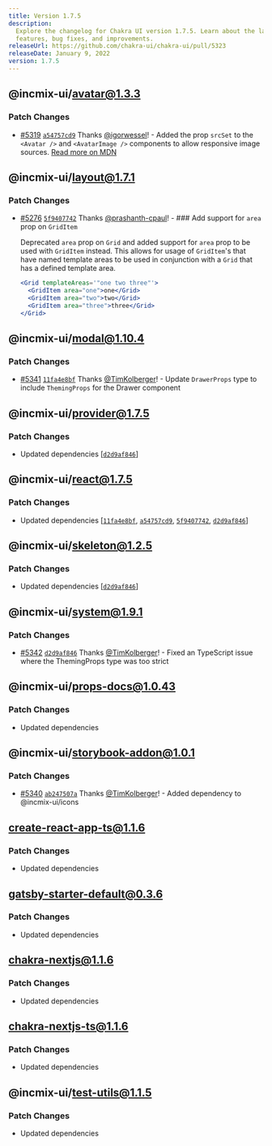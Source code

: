```yaml
---
title: Version 1.7.5
description:
  Explore the changelog for Chakra UI version 1.7.5. Learn about the latest
  features, bug fixes, and improvements.
releaseUrl: https://github.com/chakra-ui/chakra-ui/pull/5323
releaseDate: January 9, 2022
version: 1.7.5
---
```


## @incmix-ui/avatar@1.3.3

### Patch Changes

- [#5319](https://github.com/chakra-ui/chakra-ui/pull/5319)
  [`a54757cd9`](https://github.com/chakra-ui/chakra-ui/commit/a54757cd9ef8f72b3a69428ec9012a8c318acfab)
  Thanks [@igorwessel](https://github.com/igorwessel)! - Added the prop `srcSet`
  to the `<Avatar />` and `<AvatarImage />` components to allow responsive image
  sources.
  [Read more on MDN](https://developer.mozilla.org/en-US/docs/Web/HTML/Element/img#attr-srcset)

## @incmix-ui/layout@1.7.1

### Patch Changes

- [#5276](https://github.com/chakra-ui/chakra-ui/pull/5276)
  [`5f9407742`](https://github.com/chakra-ui/chakra-ui/commit/5f940774223c5b747a5b6eccff7657eabbe34776)
  Thanks [@prashanth-cpaul](https://github.com/prashanth-cpaul)! - ### Add
  support for `area` prop on `GridItem`

  Deprecated `area` prop on `Grid` and added support for `area` prop to be used
  with `GridItem` instead. This allows for usage of `GridItem`'s that have named
  template areas to be used in conjunction with a `Grid` that has a defined
  template area.

  ```jsx live=false
  <Grid templateAreas='"one two three"'>
    <GridItem area="one">one</Grid>
    <GridItem area="two">two</Grid>
    <GridItem area="three">three</Grid>
  </Grid>
  ```

## @incmix-ui/modal@1.10.4

### Patch Changes

- [#5341](https://github.com/chakra-ui/chakra-ui/pull/5341)
  [`11fa4e8bf`](https://github.com/chakra-ui/chakra-ui/commit/11fa4e8bfdce0a964c3fe7ccbc340a4601b4c832)
  Thanks [@TimKolberger](https://github.com/TimKolberger)! - Update
  `DrawerProps` type to include `ThemingProps` for the Drawer component

## @incmix-ui/provider@1.7.5

### Patch Changes

- Updated dependencies
  \[[`d2d9af846`](https://github.com/chakra-ui/chakra-ui/commit/d2d9af8464d627d0ab854ad64a42d3c0be81d67d)]

## @incmix-ui/react@1.7.5

### Patch Changes

- Updated dependencies
  \[[`11fa4e8bf`](https://github.com/chakra-ui/chakra-ui/commit/11fa4e8bfdce0a964c3fe7ccbc340a4601b4c832),
  [`a54757cd9`](https://github.com/chakra-ui/chakra-ui/commit/a54757cd9ef8f72b3a69428ec9012a8c318acfab),
  [`5f9407742`](https://github.com/chakra-ui/chakra-ui/commit/5f940774223c5b747a5b6eccff7657eabbe34776),
  [`d2d9af846`](https://github.com/chakra-ui/chakra-ui/commit/d2d9af8464d627d0ab854ad64a42d3c0be81d67d)]

## @incmix-ui/skeleton@1.2.5

### Patch Changes

- Updated dependencies
  \[[`d2d9af846`](https://github.com/chakra-ui/chakra-ui/commit/d2d9af8464d627d0ab854ad64a42d3c0be81d67d)]

## @incmix-ui/system@1.9.1

### Patch Changes

- [#5342](https://github.com/chakra-ui/chakra-ui/pull/5342)
  [`d2d9af846`](https://github.com/chakra-ui/chakra-ui/commit/d2d9af8464d627d0ab854ad64a42d3c0be81d67d)
  Thanks [@TimKolberger](https://github.com/TimKolberger)! - Fixed an TypeScript
  issue where the ThemingProps type was too strict

## @incmix-ui/props-docs@1.0.43

### Patch Changes

- Updated dependencies

## @incmix-ui/storybook-addon@1.0.1

### Patch Changes

- [#5340](https://github.com/chakra-ui/chakra-ui/pull/5340)
  [`ab247507a`](https://github.com/chakra-ui/chakra-ui/commit/ab247507ab6d30be356b657f652331801e880e52)
  Thanks [@TimKolberger](https://github.com/TimKolberger)! - Added dependency to
  @incmix-ui/icons

## create-react-app-ts@1.1.6

### Patch Changes

- Updated dependencies

## gatsby-starter-default@0.3.6

### Patch Changes

- Updated dependencies

## chakra-nextjs@1.1.6

### Patch Changes

- Updated dependencies

## chakra-nextjs-ts@1.1.6

### Patch Changes

- Updated dependencies

## @incmix-ui/test-utils@1.1.5

### Patch Changes

- Updated dependencies
